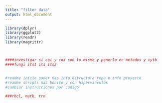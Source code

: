 ---
title: "filter data"
output: html_document
---

```{r, echo=F, warning=F, message=F, cache=FALSE}
library(dplyr)
library(ggplot2)
library(readr)
library(magrittr)



####investigar si coi y cox son lo mismo y ponerlo en metodos y cytb 
####fungi its1 its its2


#readme inicio poner mas info estructura repo e info proyecto 
#readme scripts mas bonito y con hipervinculos
#cambiar instrucciones por codigo

###rbcl, matk, trn



```